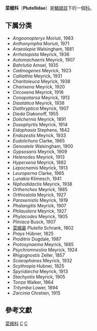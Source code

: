 {{Automatic taxobox
| taxon = Plutellidae
| image = Acrolepiopsis assectella (ento-csiro-au).jpg
| image_caption = ''Acrolepiopsis assectella''
| authority = Guenee, 1845
| diversity = 大約200種
| diversity_link = 鱗翅目多樣性
| subdivision_ranks = [[屬|屬]]
| subdivision = 见正文
}}
'''菜蛾科'''（'''Plutellidae'''）是[[鱗翅目|鱗翅目]]下的一個[[科|科]]。

==下属分类==

* ''Angoonopteryx'' Moriuti, 1983
* ''Anthonympha'' Moriuti, 1971
* ''Araeolepia'' Walsingham, 1881
* ''Arrhetopista'' Meyrick, 1936
* ''Automachaeris'' Meyrick, 1907
* ''Bahrlutia'' Amsel, 1935
* ''Cadmogenes'' Meyrick, 1923
* ''Calliathla'' Meyrick, 1931
* ''Charitoleuca'' Meyrick, 1938
* ''Charixena'' Meyrick, 1920
* ''Circoxena'' Meyrick, 1916
* ''Conopotarsa'' Meyrick, 1913
* ''Diastatica'' Meyrick, 1938
* ''Diathryptica'' Meyrick, 1907
* ''Dieda'' Diakonoff, 1955
* ''Dolichernis'' Meyrick, 1891
* ''Doxophyrtis'' Meyrick, 1914
* ''Eidophasia'' Stephens, 1842
* ''Endozestis'' Meyrick, 1933
* ''Eudolichura'' Clarke, 1965
* ''Genostele'' Walsingham, 1900
* ''Gypsosaris'' Meyrick, 1909
* ''Helenodes'' Meyrick, 1913
* ''Hyperxena'' Meyrick, 1882
* ''Lepocnemis'' Meyrick, 1913
* ''Leuroperna'' Clarke, 1965
* ''Lunakia'' Klimesch, 1941
* ''Niphodidactis'' Meyrick, 1938
* ''Orthenches'' Meyrick, 1885
* ''Orthiostola'' Meyrick, 1927
* ''Paraxenistis'' Meyrick, 1919
* ''Phalangitis'' Meyrick, 1907
* ''Philaustera'' Meyrick, 1927
* ''Phylacodes'' Meyrick, 1905
* ''Pliniaca'' Busck, 1907
* [[菜蛾屬|菜蛾屬]] ''Plutella'' Schrank, 1802
* ''Prays'' Hübner, 1825
* ''Proditrix'' Dugdale, 1987
* ''Protosynaema'' Meyrick, 1885
* ''Psychromnestra'' Meyrick, 1924
* ''Rhigognostis'' Zeller, 1857
* ''Scaeophanes'' Meyrick, 1932
* ''Scythropia'' Hubner, 1825
* ''Spyridarcha'' Meyrick, 1913
* ''Stachyotis'' Meyrick, 1905
* ''Tonza'' Walker, 1864
* ''Tritymba'' Lower, 1894
* ''Zarcinia'' Chretien, 1915

==參考文獻==
{{Taxonbar|from=Q787074}}

{{commons category|Plutellidae}}

[[Category:菜蛾科|]]
[[Category:鳞翅目|C]]
[[Category:_1845年描述的分类群|C]]
